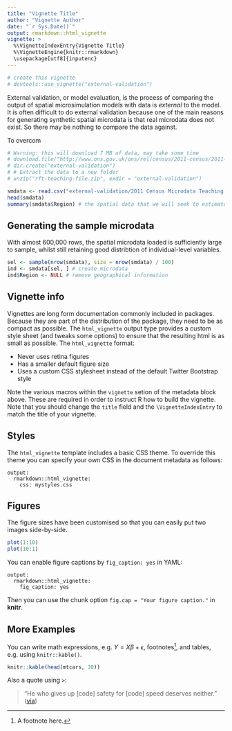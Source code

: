 ```yaml
---
title: "Vignette Title"
author: "Vignette Author"
date: "`r Sys.Date()`"
output: rmarkdown::html_vignette
vignette: >
  %\VignetteIndexEntry{Vignette Title}
  %\VignetteEngine{knitr::rmarkdown}
  \usepackage[utf8]{inputenc}
---
```


```r
# create this vignette
# devtools::use_vignette("external-validation")
```


External validation, or model evaluation, is the process of comparing the output
of spatial microsimulation models with data is *external* to the model. It
is often difficult to do external validation because one of the main reasons
for generating synthetic spatial microdata is that real microdata does
not exist. So there may be nothing to compare the data against.

To overcom




```r
# Warning: this will download 7 MB of data, may take some time
# download.file("http://www.ons.gov.uk/ons/rel/census/2011-census/2011-census-teaching-file/rft-teaching-file.zip", destfile = "rft-teaching-file.zip")
# dir.create("external-validation")
# # Extract the data to a new folder
# unzip("rft-teaching-file.zip", exdir = "external-validation")
```

```r
smdata <- read.csv("external-validation/2011 Census Microdata Teaching File.csv", skip = 1)
head(smdata)
summary(smdata$Region) # the spatial data that we will seek to estimate
```

## Generating the sample microdata

With almost 600,000 rows, the spatial microdata loaded is sufficiently large
to sample, whilst still retaining good distribtion of individual-level variables.

```r
sel <- sample(nrow(smdata), size = nrow(smdata) / 100)
ind <- smdata[sel, ] # create microdata
ind$Region <- NULL # remove geographical information
```





## Vignette info

Vignettes are long form documentation commonly included in packages. Because they are part of the distribution of the package, they need to be as compact as possible. The `html_vignette` output type provides a custom style sheet (and tweaks some options) to ensure that the resulting html is as small as possible. The `html_vignette` format:

- Never uses retina figures
- Has a smaller default figure size
- Uses a custom CSS stylesheet instead of the default Twitter Bootstrap style


Note the various macros within the `vignette` setion of the metadata block above. These are required in order to instruct R how to build the vignette. Note that you should change the `title` field and the `\VignetteIndexEntry` to match the title of your vignette.

## Styles

The `html_vignette` template includes a basic CSS theme. To override this theme you can specify your own CSS in the document metadata as follows:

    output: 
      rmarkdown::html_vignette:
        css: mystyles.css

## Figures

The figure sizes have been customised so that you can easily put two images side-by-side. 

```r
plot(1:10)
plot(10:1)
```

You can enable figure captions by `fig_caption: yes` in YAML:

    output:
      rmarkdown::html_vignette:
        fig_caption: yes

Then you can use the chunk option `fig.cap = "Your figure caption."` in **knitr**.

## More Examples

You can write math expressions, e.g. $Y = X\beta + \epsilon$, footnotes^[A footnote here.], and tables, e.g. using `knitr::kable()`.

```r
knitr::kable(head(mtcars, 10))
```

Also a quote using `>`:

> "He who gives up [code] safety for [code] speed deserves neither."
([via](https://twitter.com/hadleywickham/status/504368538874703872))
